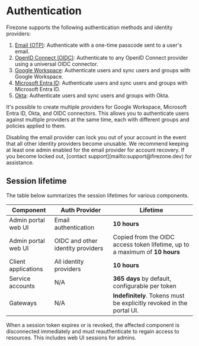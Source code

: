 
# Authentication

Firezone supports the following authentication methods and identity providers:

1. [Email (OTP)](/kb/authenticate/email): Authenticate with a one-time passcode
   sent to a user's email.
1. [OpenID Connect (OIDC)](/kb/authenticate/oidc): Authenticate to any OpenID
   Connect provider using a universal OIDC connector.
1. [Google Workspace](/kb/authenticate/google): Authenticate users and sync
   users and groups with Google Workspace.
1. [Microsoft Entra ID](/kb/authenticate/entra): Authenticate users and sync
   users and groups with Microsoft Entra ID.
1. [Okta](/kb/authenticate/okta): Authenticate users and sync users and groups
   with Okta.

It's possible to create multiple providers for Google Workspace, Microsoft Entra
ID, Okta, and OIDC connectors. This allows you to authenticate users against
multiple providers at the same time, each with different groups and policies
applied to them.

<Alert color="warning">
  Disabling the email provider can lock you out of your account in the event
  that all other identity providers become unusable. We recommend keeping at
  least one admin enabled for the email provider for account recovery. If you
  become locked out, [contact support](mailto:support@firezone.dev) for
  assistance.
</Alert>

## Session lifetime

The table below summarizes the session lifetimes for various components.

| Component           | Auth Provider                     | Lifetime                                                                    |
| ------------------- | --------------------------------- | --------------------------------------------------------------------------- |
| Admin portal web UI | Email authentication              | **10 hours**                                                                |
| Admin portal web UI | OIDC and other identity providers | Copied from the OIDC access token lifetime, up to a maximum of **10 hours** |
| Client applications | All identity providers            | **10 hours**                                                                |
| Service accounts    | N/A                               | **365 days** by default, configurable per token                             |
| Gateways            | N/A                               | **Indefinitely**. Tokens must be explicitly revoked in the portal UI.       |

When a session token expires or is revoked, the affected component is
disconnected immediately and must reauthenticate to regain access to resources.
This includes web UI sessions for admins.

